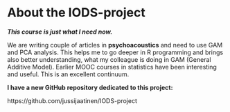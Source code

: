 
# About the IODS-project

*__This course is just what I need now.__*

We are writing couple of articles in **psychoacoustics** and need to use GAM and PCA analysis.
This helps me to go deeper in R programming and brings also better understanding, what my colleague is doing in GAM (General Additive Model). Earlier MOOC courses in statistics have been interesting and useful. This is an excellent continuum.

**I have a new GitHub repository dedicated to this project:**

https://github.com/jussijaatinen/IODS-project 



